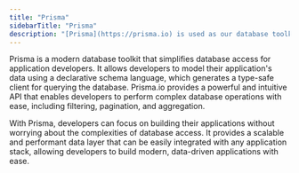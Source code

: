 ```yaml
---
title: "Prisma"
sidebarTitle: "Prisma"
description: "[Prisma](https://prisma.io) is used as our database toolkit to simplify data access and management with an intuitive and strong type-safety API."
---
```

Prisma is a modern database toolkit that simplifies database access for application developers. It allows developers to model their application's data using a declarative schema language, which generates a type-safe client for querying the database. Prisma.io provides a powerful and intuitive API that enables developers to perform complex database operations with ease, including filtering, pagination, and aggregation.

With Prisma, developers can focus on building their applications without worrying about the complexities of database access. It provides a scalable and performant data layer that can be easily integrated with any application stack, allowing developers to build modern, data-driven applications with ease.

